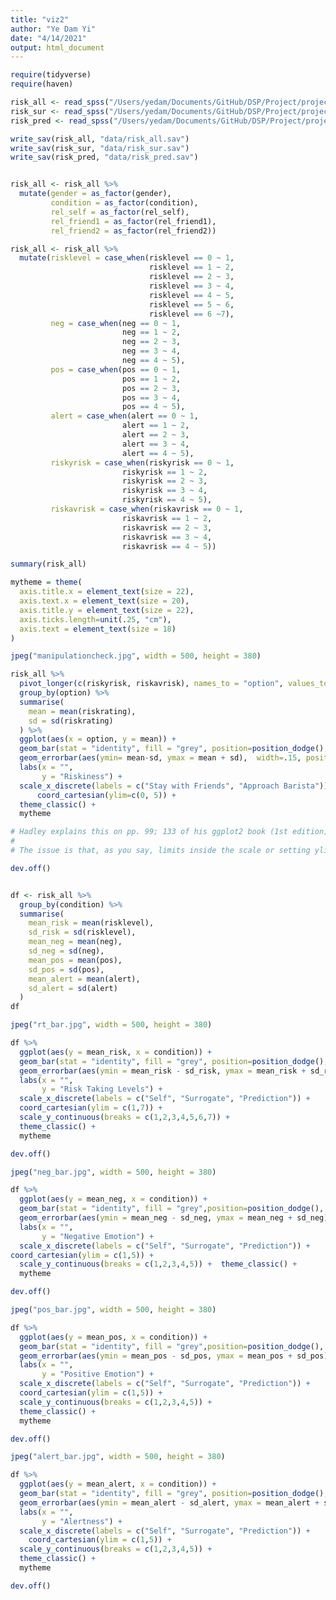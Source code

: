 ```yaml
---
title: "viz2"
author: "Ye Dam Yi"
date: "4/14/2021"
output: html_document
---
```

```r
require(tidyverse)
require(haven)

```


```r
risk_all <- read_spss("/Users/yedam/Documents/GitHub/DSP/Project/project7-emotion-risk/data/risk_excluded.sav")
risk_sur <- read_spss("/Users/yedam/Documents/GitHub/DSP/Project/project7-emotion-risk/data/risk_sur.sav")
risk_pred <- read_spss("/Users/yedam/Documents/GitHub/DSP/Project/project7-emotion-risk/data/risk_pred.sav")

write_sav(risk_all, "data/risk_all.sav")
write_sav(risk_sur, "data/risk_sur.sav")
write_sav(risk_pred, "data/risk_pred.sav")


risk_all <- risk_all %>% 
  mutate(gender = as_factor(gender),
         condition = as_factor(condition),
         rel_self = as_factor(rel_self),
         rel_friend1 = as_factor(rel_friend1),
         rel_friend2 = as_factor(rel_friend2)) 

```

```r
risk_all <- risk_all %>% 
  mutate(risklevel = case_when(risklevel == 0 ~ 1,
                               risklevel == 1 ~ 2,
                               risklevel == 2 ~ 3,
                               risklevel == 3 ~ 4,
                               risklevel == 4 ~ 5,
                               risklevel == 5 ~ 6,
                               risklevel == 6 ~7),
         neg = case_when(neg == 0 ~ 1,
                         neg == 1 ~ 2,
                         neg == 2 ~ 3,
                         neg == 3 ~ 4,
                         neg == 4 ~ 5),
         pos = case_when(pos == 0 ~ 1,
                         pos == 1 ~ 2,
                         pos == 2 ~ 3,
                         pos == 3 ~ 4,
                         pos == 4 ~ 5),
         alert = case_when(alert == 0 ~ 1,
                         alert == 1 ~ 2,
                         alert == 2 ~ 3,
                         alert == 3 ~ 4,
                         alert == 4 ~ 5),
         riskyrisk = case_when(riskyrisk == 0 ~ 1,
                         riskyrisk == 1 ~ 2,
                         riskyrisk == 2 ~ 3,
                         riskyrisk == 3 ~ 4,
                         riskyrisk == 4 ~ 5),
         riskavrisk = case_when(riskavrisk == 0 ~ 1,
                         riskavrisk == 1 ~ 2,
                         riskavrisk == 2 ~ 3,
                         riskavrisk == 3 ~ 4,
                         riskavrisk == 4 ~ 5))

summary(risk_all)
```

```r

mytheme = theme(
  axis.title.x = element_text(size = 22),
  axis.text.x = element_text(size = 20),
  axis.title.y = element_text(size = 22),
  axis.ticks.length=unit(.25, "cm"),
  axis.text = element_text(size = 18)
)

```

```r
jpeg("manipulationcheck.jpg", width = 500, height = 380)

risk_all %>% 
  pivot_longer(c(riskyrisk, riskavrisk), names_to = "option", values_to = "riskrating") %>% 
  group_by(option) %>% 
  summarise(
    mean = mean(riskrating),
    sd = sd(riskrating)
  ) %>% 
  ggplot(aes(x = option, y = mean)) +
  geom_bar(stat = "identity", fill = "grey", position=position_dodge(), width = .5) +  
  geom_errorbar(aes(ymin= mean-sd, ymax = mean + sd),  width=.15, position=position_dodge(.9)) +
  labs(x = "",
       y = "Riskiness") +
  scale_x_discrete(labels = c("Stay with Friends", "Approach Barista")) +
      coord_cartesian(ylim=c(0, 5)) +
  theme_classic() +
  mytheme

# Hadley explains this on pp. 99; 133 of his ggplot2 book (1st edition), or pp. 160 - 161 if you have the second edition.
# 
# The issue is that, as you say, limits inside the scale or setting ylim() causes data to be thrown away, as they are constraining the data. For a true zoom (keep all the data), you need to set the limits inside of the Cartesian coordinate system (or other coordinate systems https://ggplot2.tidyverse.org/reference/#section-coordinate-systems). For more see: http://docs.ggplot2.org/current/coord_cartesian.html

dev.off()



```

```r
df <- risk_all %>% 
  group_by(condition) %>% 
  summarise(
    mean_risk = mean(risklevel),
    sd_risk = sd(risklevel),
    mean_neg = mean(neg),
    sd_neg = sd(neg),
    mean_pos = mean(pos),
    sd_pos = sd(pos),
    mean_alert = mean(alert),
    sd_alert = sd(alert)
  )
df
```
```r
jpeg("rt_bar.jpg", width = 500, height = 380)

df %>% 
  ggplot(aes(y = mean_risk, x = condition)) +
  geom_bar(stat = "identity", fill = "grey", position=position_dodge(), width = .5) +
  geom_errorbar(aes(ymin = mean_risk - sd_risk, ymax = mean_risk + sd_risk),  width=.15, position=position_dodge(.9)) +
  labs(x = "",
       y = "Risk Taking Levels") +
  scale_x_discrete(labels = c("Self", "Surrogate", "Prediction")) +
  coord_cartesian(ylim = c(1,7)) +
  scale_y_continuous(breaks = c(1,2,3,4,5,6,7)) +
  theme_classic() +
  mytheme

dev.off()

```

```r
jpeg("neg_bar.jpg", width = 500, height = 380)

df %>% 
  ggplot(aes(y = mean_neg, x = condition)) +
  geom_bar(stat = "identity", fill = "grey",position=position_dodge(), width = .5) +
  geom_errorbar(aes(ymin = mean_neg - sd_neg, ymax = mean_neg + sd_neg),  width=.15, position=position_dodge(.9)) +
  labs(x = "",
       y = "Negative Emotion") +
  scale_x_discrete(labels = c("Self", "Surrogate", "Prediction")) +
coord_cartesian(ylim = c(1,5)) +
  scale_y_continuous(breaks = c(1,2,3,4,5)) +  theme_classic() +
  mytheme

dev.off()

```

```r
jpeg("pos_bar.jpg", width = 500, height = 380)

df %>% 
  ggplot(aes(y = mean_pos, x = condition)) +
  geom_bar(stat = "identity", fill = "grey",position=position_dodge(), width = .5) +
  geom_errorbar(aes(ymin = mean_pos - sd_pos, ymax = mean_pos + sd_pos), width=.15, position=position_dodge(.9)) +
  labs(x = "",
       y = "Positive Emotion") +
  scale_x_discrete(labels = c("Self", "Surrogate", "Prediction")) +
  coord_cartesian(ylim = c(1,5)) +
  scale_y_continuous(breaks = c(1,2,3,4,5)) +
  theme_classic() +
  mytheme

dev.off()

```

```r
jpeg("alert_bar.jpg", width = 500, height = 380)

df %>% 
  ggplot(aes(y = mean_alert, x = condition)) +
  geom_bar(stat = "identity", fill = "grey", position=position_dodge(), width = .5) +
  geom_errorbar(aes(ymin = mean_alert - sd_alert, ymax = mean_alert + sd_alert), width=.15, position=position_dodge(.9)) +
  labs(x = "",
       y = "Alertness") +
  scale_x_discrete(labels = c("Self", "Surrogate", "Prediction")) +
    coord_cartesian(ylim = c(1,5)) +
  scale_y_continuous(breaks = c(1,2,3,4,5)) +
  theme_classic() +
  mytheme

dev.off()

```